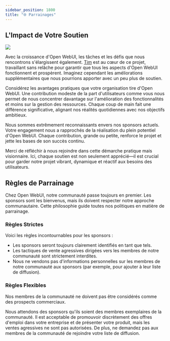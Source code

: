 ```yaml
---
sidebar_position: 1800
title: "🌐 Parrainages"
---
```


<TopBanners />

## L'Impact de Votre Soutien


[![](https://img.shields.io/static/v1?label=Sponsor&message=%E2%9D%A4&logo=GitHub&color=%23fe8e86)](https://github.com/sponsors/tjbck)

Avec la croissance d'Open WebUI, les tâches et les défis que nous rencontrons s'élargissent également. [Tim](/team) est au cœur de ce projet, travaillant sans relâche pour garantir que tous les aspects d'Open WebUI fonctionnent et prospèrent. Imaginez cependant les améliorations supplémentaires que nous pourrions apporter avec un peu plus de soutien.

Considérez les avantages pratiques que votre organisation tire d'Open WebUI. Une contribution modeste de la part d'utilisateurs comme vous nous permet de nous concentrer davantage sur l'amélioration des fonctionnalités et moins sur la gestion des ressources. Chaque coup de main fait une différence significative, alignant nos réalités quotidiennes avec nos objectifs ambitieux.

Nous sommes extrêmement reconnaissants envers nos sponsors actuels. Votre engagement nous a rapprochés de la réalisation du plein potentiel d'Open WebUI. Chaque contribution, grande ou petite, renforce le projet et jette les bases de son succès continu.

Merci de réfléchir à nous rejoindre dans cette démarche pratique mais visionnaire. Ici, chaque soutien est non seulement apprécié—il est crucial pour garder notre projet vibrant, dynamique et réactif aux besoins des utilisateurs.




## Règles de Parrainage

Chez Open WebUI, notre communauté passe toujours en premier. Les sponsors sont les bienvenus, mais ils doivent respecter notre approche communautaire. Cette philosophie guide toutes nos politiques en matière de parrainage.

### Règles Strictes

Voici les règles incontournables pour les sponsors :

- Les sponsors seront toujours clairement identifiés en tant que tels.
- Les tactiques de vente agressives dirigées vers les membres de notre communauté sont strictement interdites.
- Nous ne vendons pas d'informations personnelles sur les membres de notre communauté aux sponsors (par exemple, pour ajouter à leur liste de diffusion).

### Règles Flexibles

Nos membres de la communauté ne doivent pas être considérés comme des prospects commerciaux.

Nous attendons des sponsors qu'ils soient des membres exemplaires de la communauté. Il est acceptable de promouvoir discrètement des offres d'emploi dans votre entreprise et de présenter votre produit, mais les ventes agressives ne sont pas autorisées. De plus, ne demandez pas aux membres de la communauté de rejoindre votre liste de diffusion.
